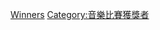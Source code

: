 {{Commonscat|Eurovision winners}}

{{DEFAULTSORT:Eurovision Song Contest Winners}}
[[Category:歐洲歌唱大賽參賽者|Winners]]
[[Category:音樂比賽獲獎者|Category:音樂比賽獲獎者]]
